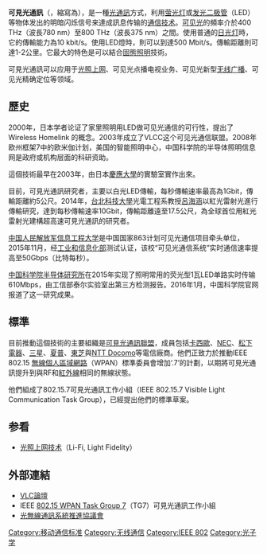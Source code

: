 {{refimprove|time=2016-09-19T06:48:25+00:00}}
'''可見光通訊'''（{{lang-en|Visible Light Communications}}，縮寫為{{lang|en|VLC}}），是一種[[光通訊|光通訊]]方式，利用[[萤光灯|萤光灯]]或[[发光二极管|发光二极管]]（LED）等物体发出的明暗闪烁信号来達成訊息传输的[[通信技术|通信技术]]。[[可见光|可见光]]的頻率介於400 THz（波長780 nm）至800 THz（波長375 nm）之間。使用普通的[[日光灯|日光灯]]時，它的傳輸能力為10 kbit/s。使用LED燈時，則可以到達500 Mbit/s。傳輸距離則可達1-2公里。它最大的特色是可以結合[[固態照明|固態照明]]技術。

可見光通訊可以应用于[[光照上网技术|光照上网]]、可见光点播电视业务、可见光新型[[无线广播|无线广播]]、可见光精确定位等领域。

== 歷史 ==
2000年，日本学者论证了家里照明用LED做可见光通信的可行性，提出了Wireless Homelink 的概念。2003年成立了VLCC这个可见光通信联盟。2008年欧州框架7中的欧米伽计划，美国的智能照明中心，中国科学院的半导体照明信息网是政府或机构层面的科研资助。

這個技術最早在2003年，由日本[[慶應大學|慶應大學]]的實驗室實作出來。

目前，可見光通訊研究者，主要以白光LED傳輸，每秒傳輸速率最高為1Gbit，傳輸距離約5公尺。2014年，[[台北科技大學|台北科技大學]]光電工程系教授[[呂海涵|呂海涵]]以紅光雷射光進行傳輸研究，達到每秒傳輸速率10Gbit，傳輸距離遠至17.5公尺，為全球首位用紅光雷射光建構超高速可見光通訊的研究者。

[[中国人民解放军信息工程大学|中国人民解放军信息工程大学]]是中国国家863计划可见光通信项目牵头单位，2015年11月，经[[工业和信息化部|工业和信息化部]]测试认证，该校“可见光通信系统”实时通信速率提高至50Gbps（比特每秒）。

[[中国科学院半导体研究所|中国科学院半导体研究所]]在2015年实现了照明常用的荧光型1瓦LED单路实时传输610Mbps，由工信部泰尔实验室出第三方检测报告。2016年1月，中国科学院官网报道了这一研究成果。

== 標準 ==
目前推動這個技術的主要組織是[[可見光通訊聯盟|可見光通訊聯盟]]，成員包括[[卡西歐|卡西歐]]、[[NEC|NEC]]、[[松下電器|松下電器]]、[[三星集團|三星]]、[[夏普|夏普]]、[[東芝|東芝]]與[[NTT_Docomo|NTT Docomo]]等電信廠商。他們正致力於推動IEEE 802.15 [[無線個人區域網路|無線個人區域網路]]（WPAN）標準委員會增加‘.7’的計劃，以期將可見光通訊提升到與RF和[[红外通讯技术|紅外線]]相同的無線狀態。

他們組成了802.15.7可見光通訊工作小組（IEEE 802.15.7 Visible Light Communication Task Group），已經提出他們的標準草案。

== 参看 ==
*[[光照上网技术|光照上网技术]]（Li-Fi, Light Fidelity）

== 外部連結 ==
* [https://web.archive.org/web/20090808191155/http://www.vlcc.net/e/index.html VLC論壇]
* IEEE [http://www.ieee802.org/15/pub/TG7.html 802.15 WPAN Task Group 7]{{Wayback|url=http://www.ieee802.org/15/pub/TG7.html |date=20110606005309 }}（TG7）可見光通訊工作小組
* [https://web.archive.org/web/20100713054527/http://icsa.gr.jp/ 光無線通訊系統推進協議會]

{{光通信}}
[[Category:移动通信标准|Category:移动通信标准]]
[[Category:无线通信|Category:无线通信]]
[[Category:IEEE_802|Category:IEEE 802]]
[[Category:光子学|Category:光子学]]